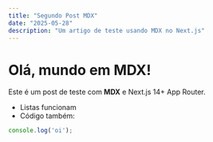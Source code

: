 ```yaml
---
title: "Segundo Post MDX"
date: "2025-05-28"
description: "Um artigo de teste usando MDX no Next.js"
---
```


# Olá, mundo em MDX!

Este é um post de teste com **MDX** e Next.js 14+ App Router.

- Listas funcionam
- Código também:

```js
console.log('oi');
```
